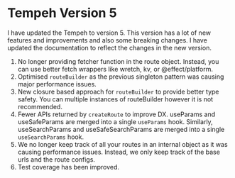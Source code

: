 # Tempeh Version 5

I have updated the Tempeh to version 5. This version has a lot of new features and improvements and also some breaking changes. I have updated the documentation to reflect the changes in the new version.

1. No longer providing fetcher function in the route object. Instead, you can use better fetch wrappers like wretch, kv, or @effect/platform.
2. Optimised `routeBuilder` as the previous singleton pattern was causing major performance issues.
3. New closure based approach for `routeBuilder` to provide better type safety. You can multiple instances of routeBuilder however it is not recommended.
4. Fewer APIs returned by `createRoute` to improve DX. useParams and useSafeParams are merged into a single `useParams` hook. Similarly, useSearchParams and useSafeSearchParams are merged into a single `useSearchParams` hook.
5. We no longer keep track of all your routes in an internal object as it was causing performance issues. Instead, we only keep track of the base urls and the route configs.
6. Test coverage has been improved.
